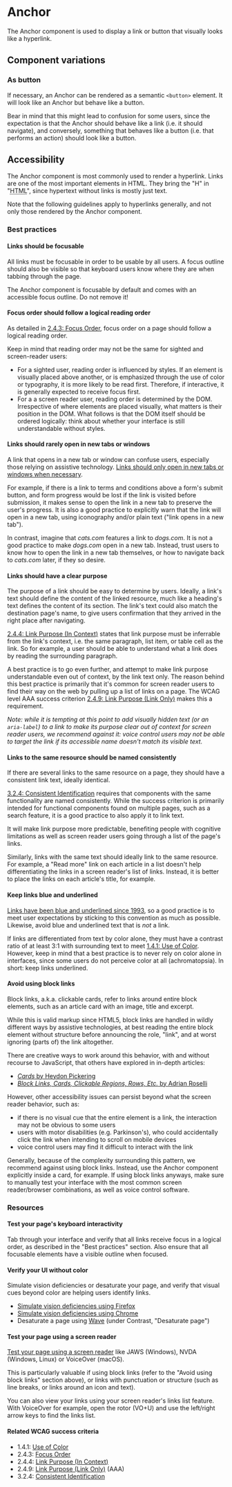 
<Meta of={Stories} />

# Anchor

<Status variant="stable" />

The Anchor component is used to display a link or button that visually looks like a hyperlink.

<Story of={Stories.AsLink} />
<Props />

## Component variations

### As button

If necessary, an Anchor can be rendered as a semantic `<button>` element. It will look like an Anchor but behave like a button.

Bear in mind that this might lead to confusion for some users, since the expectation is that the Anchor should behave like a link (i.e. it should navigate), and conversely, something that behaves like a button (i.e. that performs an action) should look like a button.

<Story of={Stories.AsButton} />

## Accessibility

The Anchor component is most commonly used to render a hyperlink. Links are one of the most important elements in HTML. They bring the "H" in "<abbr title="HyperText Markup Language">HTML</abbr>", since hypertext without links is mostly just text.

Note that the following guidelines apply to hyperlinks generally, and not only those rendered by the Anchor component.

### Best practices

#### Links should be focusable

All links must be focusable in order to be usable by all users. A focus outline should also be visible so that keyboard users know where they are when tabbing through the page.

The Anchor component is focusable by default and comes with an accessible focus outline. Do not remove it!

#### Focus order should follow a logical reading order

As detailed in [2.4.3: Focus Order](https://www.w3.org/WAI/WCAG21/Understanding/focus-order), focus order on a page should follow a logical reading order.

Keep in mind that reading order may not be the same for sighted and screen-reader users:

- For a sighted user, reading order is influenced by styles. If an element is visually placed above another, or is emphasized through the use of color or typography, it is more likely to be read first. Therefore, if interactive, it is generally expected to receive focus first.
- For a a screen reader user, reading order is determined by the DOM. Irrespective of where elements are placed visually, what matters is their position in the DOM. What follows is that the DOM itself should be ordered logically: think about whether your interface is still understandable without styles.

#### Links should rarely open in new tabs or windows

A link that opens in a new tab or window can confuse users, especially those relying on assistive technology. [Links should only open in new tabs or windows when necessary](https://www.w3.org/WAI/WCAG21/Techniques/general/G200).

For example, if there is a link to terms and conditions above a form's submit button, and form progress would be lost if the link is visited before submission, it makes sense to open the link in a new tab to preserve the user's progress. It is also a good practice to explicitly warn that the link will open in a new tab, using iconography and/or plain text ("link opens in a new tab").

In contrast, imagine that _cats.com_ features a link to _dogs.com_. It is not a good practice to make _dogs.com_ open in a new tab. Instead, trust users to know how to open the link in a new tab themselves, or how to navigate back to _cats.com_ later, if they so desire.

#### Links should have a clear purpose

The purpose of a link should be easy to determine by users. Ideally, a link's text should define the content of the linked resource, much like a heading's text defines the content of its section. The link's text could also match the destination page's name, to give users confirmation that they arrived in the right place after navigating.

[2.4.4: Link Purpose (In Context)](https://www.w3.org/WAI/WCAG21/Understanding/link-purpose-in-context.html) states that link purpose must be inferrable from the link's context, i.e. the same paragraph, list item, or table cell as the link. So for example, a user should be able to understand what a link does by reading the surrounding paragraph.

A best practice is to go even further, and attempt to make link purpose understandable even out of context, by the link text only. The reason behind this best practice is primarily that it's common for screen reader users to find their way on the web by pulling up a list of links on a page. The WCAG level AAA success criterion [2.4.9: Link Purpose (Link Only)](https://www.w3.org/WAI/WCAG21/Understanding/link-purpose-link-only) makes this a requirement.

_Note: while it is tempting at this point to add visually hidden text (or an `aria-label`) to a link to make its purpose clear out of context for screen reader users, we recommend against it: voice control users may not be able to target the link if its accessible name doesn't match its visible text._

#### Links to the same resource should be named consistently

If there are several links to the same resource on a page, they should have a consistent link text, ideally identical.

[3.2.4: Consistent Identification](https://www.w3.org/WAI/WCAG21/Understanding/consistent-identification) requires that components with the same functionality are named consistently. While the success criterion is primarily intended for functional components found on multiple pages, such as a search feature, it is a good practice to also apply it to link text.

It will make link purpose more predictable, benefiting people with cognitive limitations as well as screen reader users going through a list of the page's links.

Similarly, links with the same text should ideally link to the same resource. For example, a "Read more" link on each article in a list doesn't help differentiating the links in a screen reader's list of links. Instead, it is better to place the links on each article's title, for example.

#### Keep links blue and underlined

[Links have been blue and underlined since 1993](https://blog.mozilla.org/en/internet-culture/deep-dives/why-are-hyperlinks-blue/), so a good practice is to meet user expectations by sticking to this convention as much as possible. Likewise, avoid blue and underlined text that is _not_ a link.

If links are differentiated from text by color alone, they must have a contrast ratio of at least 3:1 with surrounding text to meet [1.4.1: Use of Color](https://www.w3.org/WAI/WCAG21/Understanding/use-of-color). However, keep in mind that a best practice is to never rely on color alone in interfaces, since some users do not perceive color at all (achromatopsia). In short: keep links underlined.

#### Avoid using block links

Block links, a.k.a. clickable cards, refer to links around entire block elements, such as an article card with an image, title and excerpt.

While this is valid markup since HTML5, block links are handled in wildly different ways by assistive technologies, at best reading the entire block element without structure before announcing the role, "link", and at worst ignoring (parts of) the link altogether.

There are creative ways to work around this behavior, with and without recourse to JavaScript, that others have explored in in-depth articles:

- [_Cards_ by Heydon Pickering](https://inclusive-components.design/cards/)
- [_Block Links, Cards, Clickable Regions, Rows, Etc._ by Adrian Roselli](https://adrianroselli.com/2020/02/block-links-cards-clickable-regions-etc.html)

However, other accessibility issues can persist beyond what the screen reader behavior, such as:

- if there is no visual cue that the entire element is a link, the interaction may not be obvious to some users
- users with motor disabilities (e.g. Parkinson's), who could accidentally click the link when intending to scroll on mobile devices
- voice control users may find it difficult to interact with the link

Generally, because of the complexity surrounding this pattern, we recommend against using block links. Instead, use the Anchor component explicitly inside a card, for example. If using block links anyways, make sure to manually test your interface with the most common screen reader/browser combinations, as well as voice control software.

### Resources

#### Test your page's keyboard interactivity

Tab through your interface and verify that all links receive focus in a logical order, as described in the "Best practices" section. Also ensure that all focusable elements have a visible outline when focused.

#### Verify your UI without color

Simulate vision deficiencies or desaturate your page, and verify that visual cues beyond color are helping users identify links.

- [Simulate vision deficiencies using Firefox](https://developer.mozilla.org/en-US/docs/Tools/Accessibility_inspector/Simulation)
- [Simulate vision deficiencies using Chrome](https://developer.chrome.com/blog/new-in-devtools-83/#vision-deficiencies)
- Desaturate a page using [Wave](https://wave.webaim.org/) (under Contrast, "Desaturate page")

#### Test your page using a screen reader

[Test your page using a screen reader](https://webaim.org/articles/screenreader_testing/) like JAWS (Windows), NVDA (Windows, Linux) or VoiceOver (macOS).

This is particularly valuable if using block links (refer to the "Avoid using block links" section above), or links with punctuation or structure (such as line breaks, or links around an icon and text).

You can also view your links using your screen reader's links list feature. With VoiceOver for example, open the rotor (VO+U) and use the left/right arrow keys to find the links list.

#### Related WCAG success criteria

- 1.4.1: [Use of Color](https://www.w3.org/WAI/WCAG21/Understanding/use-of-color)
- 2.4.3: [Focus Order](https://www.w3.org/WAI/WCAG21/Understanding/focus-order)
- 2.4.4: [Link Purpose (In Context)](https://www.w3.org/WAI/WCAG21/Understanding/link-purpose-in-context.html)
- 2.4.9: [Link Purpose (Link Only)](https://www.w3.org/WAI/WCAG21/Understanding/link-purpose-link-only) (AAA)
- 3.2.4: [Consistent Identification](https://www.w3.org/WAI/WCAG21/Understanding/consistent-identification)
